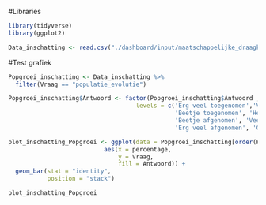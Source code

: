 #Libraries
```r
library(tidyverse)
library(ggplot2)
```

```r
Data_inschatting <- read.csv("./dashboard/input/maatschappelijke_draagkracht/Data_inschatting.csv")
```

#Test grafiek
```r
Popgroei_inschatting <- Data_inschatting %>%
  filter(Vraag == "populatie_evolutie")

Popgroei_inschatting$Antwoord <- factor(Popgroei_inschatting$Antwoord , 
                                    levels = c('Erg veel toegenomen','Veel toegenomen',
                                               'Beetje toegenomen', 'Hetzelfde gebleven',
                                               'Beetje afgenomen', 'Veel afgenomen',
                                               'Erg veel afgenomen', 'Geen mening'))

plot_inschatting_Popgroei <- ggplot(data = Popgroei_inschatting[order(Popgroei_inschatting$Score), ],
                           aes(x = percentage,
                               y = Vraag,
                               fill = Antwoord)) +
  geom_bar(stat = "identity", 
           position = "stack")

plot_inschatting_Popgroei

```

